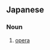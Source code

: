 ==Japanese==
{{ja-kanjitab|せい|がく|きょく|yomi=on}}

===Noun===
{{ja-noun|せいがくきょく}}

# {{lb|ja|music|sort=せいがくきょく}} [[opera]]